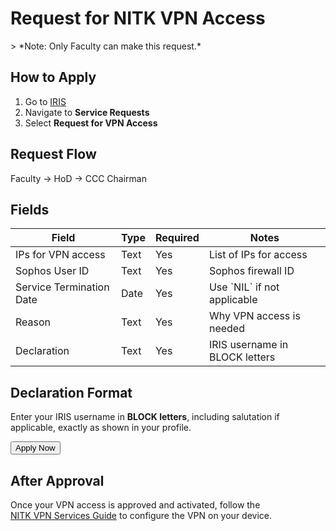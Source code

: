 
# Request for NITK VPN Access

<NoteBox type="warning">
> *Note: Only Faculty can make this request.*
</NoteBox>

## How to Apply

1. Go to [IRIS](https://iris.nitk.ac.in/)
2. Navigate to **Service Requests**
3. Select **Request for VPN Access**

## Request Flow

Faculty → HoD → CCC Chairman

## Fields

<Table>
  <Thead>
    <Tr>
      <Th>Field</Th>
      <Th>Type</Th>
      <Th>Required</Th>
      <Th>Notes</Th>
    </Tr>
  </Thead>
  <Tbody>
    <Tr>
      <Td>IPs for VPN access</Td>
      <Td>Text</Td>
      <Td>Yes</Td>
      <Td>List of IPs for access</Td>
    </Tr>
    <Tr>
      <Td>Sophos User ID</Td>
      <Td>Text</Td>
      <Td>Yes</Td>
      <Td>Sophos firewall ID</Td>
    </Tr>
    <Tr>
      <Td>Service Termination Date</Td>
      <Td>Date</Td>
      <Td>Yes</Td>
      <Td>Use `NIL` if not applicable</Td>
    </Tr>
    <Tr>
      <Td>Reason</Td>
      <Td>Text</Td>
      <Td>Yes</Td>
      <Td>Why VPN access is needed</Td>
    </Tr>
    <Tr>
      <Td>Declaration</Td>
      <Td>Text</Td>
      <Td>Yes</Td>
      <Td>IRIS username in BLOCK letters</Td>
    </Tr>
  </Tbody>
</Table>

## Declaration Format

Enter your IRIS username in **BLOCK letters**, including salutation if applicable, exactly as shown in your profile.

<div className="mt-8 mb-10 flex justify-center">
  <Button href="https://iris.nitk.ac.in/requests/" size="lg" variant="auto">
    Apply Now
  </Button>
</div>

## After Approval

Once your VPN access is approved and activated, follow the  
[NITK VPN Services Guide](NITK_VPN_Services) to configure the VPN on your device.
